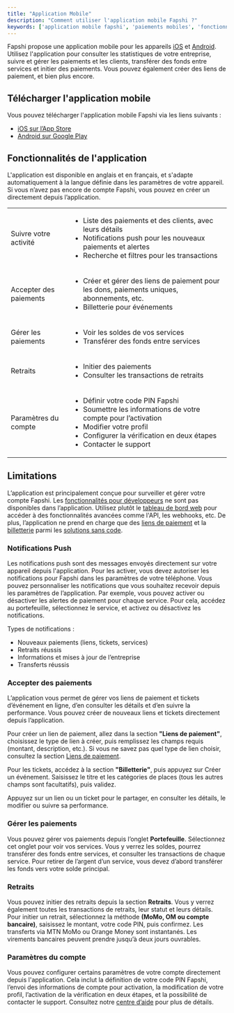 ```yaml
---
title: "Application Mobile"
description: "Comment utiliser l'application mobile Fapshi ?"
keywords: ['application mobile fapshi', 'paiements mobiles', 'fonctionnalités de l’application fapshi', 'compte fapshi', 'configuration application mobile']
---
```


Fapshi propose une application mobile pour les appareils [iOS](https://apps.apple.com/ng/app/fapshi/id6443700859) et [Android](https://play.google.com/store/apps/details?id=com.fapshi). Utilisez l'application pour consulter les statistiques de votre entreprise, suivre et gérer les paiements et les clients, transférer des fonds entre services et initier des paiements. Vous pouvez également créer des liens de paiement, et bien plus encore.

## Télécharger l'application mobile

Vous pouvez télécharger l'application mobile Fapshi via les liens suivants :

- [iOS sur l’App Store](https://apps.apple.com/ng/app/fapshi/id6443700859)
- [Android sur Google Play](https://play.google.com/store/apps/details?id=com.fapshi)

## Fonctionnalités de l'application

L'application est disponible en anglais et en français, et s'adapte automatiquement à la langue définie dans les paramètres de votre appareil. Si vous n’avez pas encore de compte Fapshi, vous pouvez en créer un directement depuis l’application.

|                       |                                                                 |
|-----------------------|-----------------------------------------------------------------|
| Suivre votre activité | <ul><li>Liste des paiements et des clients, avec leurs détails</li><li>Notifications push pour les nouveaux paiements et alertes</li><li>Recherche et filtres pour les transactions</li></ul> |
| Accepter des paiements | <ul><li>Créer et gérer des liens de paiement pour les dons, paiements uniques, abonnements, etc.</li><li>Billetterie pour événements</li></ul> |
| Gérer les paiements   | <ul><li>Voir les soldes de vos services</li><li>Transférer des fonds entre services</li></ul> |
| Retraits    | <ul><li>Initier des paiements</li><li>Consulter les transactions de retraits</li></ul> |
| Paramètres du compte  | <ul><li>Définir votre code PIN Fapshi</li><li>Soumettre les informations de votre compte pour l’activation</li><li>Modifier votre profil</li><li>Configurer la vérification en deux étapes</li><li>Contacter le support</li></ul> |

## Limitations

L’application est principalement conçue pour surveiller et gérer votre compte Fapshi. Les [fonctionnalités pour développeurs](/fr/api-reference/) ne sont pas disponibles dans l’application. Utilisez plutôt le [tableau de bord web](https://dashboard.fapshi.com) pour accéder à des fonctionnalités avancées comme l'API, les webhooks, etc. De plus, l’application ne prend en charge que des [liens de paiement](https://fapshi.com/fr/products/payment-links) et la [billetterie](https://fapshi.com/fr/products/iventily) parmi les [solutions sans code](/fr/guides/no-code-solutions).

### Notifications Push

Les notifications push sont des messages envoyés directement sur votre appareil depuis l'application. Pour les activer, vous devez autoriser les notifications pour Fapshi dans les paramètres de votre téléphone. Vous pouvez personnaliser les notifications que vous souhaitez recevoir depuis les paramètres de l’application. Par exemple, vous pouvez activer ou désactiver les alertes de paiement pour chaque service. Pour cela, accédez au portefeuille, sélectionnez le service, et activez ou désactivez les notifications.

Types de notifications :

- Nouveaux paiements (liens, tickets, services)
- Retraits réussis
- Informations et mises à jour de l’entreprise
- Transferts réussis

### Accepter des paiements

L’application vous permet de gérer vos liens de paiement et tickets d’événement en ligne, d’en consulter les détails et d’en suivre la performance. Vous pouvez créer de nouveaux liens et tickets directement depuis l’application.

Pour créer un lien de paiement, allez dans la section **"Liens de paiement"**, choisissez le type de lien à créer, puis remplissez les champs requis (montant, description, etc.).
<Info>Si vous ne savez pas quel type de lien choisir, consultez la section [Liens de paiement](/fr/guides/no-code-solutions/payment-links).</Info>

Pour les tickets, accédez à la section **"Billetterie"**, puis appuyez sur Créer un événement. Saisissez le titre et les catégories de places (tous les autres champs sont facultatifs), puis validez.

Appuyez sur un lien ou un ticket pour le partager, en consulter les détails, le modifier ou suivre sa performance.

### Gérer les paiements

Vous pouvez gérer vos paiements depuis l’onglet **Portefeuille**. Sélectionnez cet onglet pour voir vos services. Vous y verrez les soldes, pourrez transférer des fonds entre services, et consulter les transactions de chaque service.
<Note>Pour retirer de l’argent d’un service, vous devez d’abord transférer les fonds vers votre solde principal.</Note>

### Retraits

Vous pouvez initier des retraits depuis la section **Retraits**. Vous y verrez également toutes les transactions de retraits, leur statut et leurs détails. Pour initier un retrait, sélectionnez la méthode **(MoMo, OM ou compte bancaire)**, saisissez le montant, votre code PIN, puis confirmez.
<Note>Les transferts via MTN MoMo ou Orange Money sont instantanés. Les virements bancaires peuvent prendre jusqu’à deux jours ouvrables.</Note>

### Paramètres du compte

Vous pouvez configurer certains paramètres de votre compte directement depuis l'application. Cela inclut la définition de votre code PIN Fapshi, l’envoi des informations de compte pour activation, la modification de votre profil, l’activation de la vérification en deux étapes, et la possibilité de contacter le support. Consultez notre [centre d’aide](https://fapshi.com/fr/aide-et-support) pour plus de détails.

